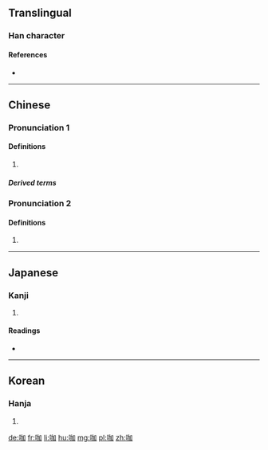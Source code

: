 ==Translingual==

===Han character===
{{Han char|rn=30|rad=口|as=05|sn=8|four=6600<sub>0</sub>|canj=口大尸口 (RKSR)|ids=⿰[[口]][[加]]}}

====References====
* {{Han ref|kx=0185.211|dkj=03523|hdz=10610.060|uh=5496|ud=21654|bh=A940|bd=43328}}

----

==Chinese==
{{zh-forms}}

===Pronunciation 1===
{{zh-pron
|m=kā
|c=gaa3
|h=pfs=kâ
|md=
|mn=ka
|w=1ka
|oc=
|cat=n
}}

====Definitions====
{{zh-hanzi}}

# {{only used in|咖啡|lang=zh}}

=====Derived terms=====
{{der5
| {{zh-l|咖啡}}
| {{zh-l|咖啡鹼}}
| {{zh-l|咖啡色}}
| {{zh-l|咖啡廳}}
| {{zh-l|咖啡因}}
}}

===Pronunciation 2===
{{zh-pron
|m=gā
|c=gaa3
|mn=ka
|w=1ga
|oc=
|cat=n
}}

====Definitions====
{{zh-hanzi}}

# {{only used in|咖喱|lang=zh}}

----

==Japanese==

===Kanji===
{{ja-kanji|grade=|rs=口05}}

# {{defn|lang=ja|sort=口05}}

====Readings====
* {{ja-readings|on=[[か]] (ka)|kun=}}

----

==Korean==

===Hanja===
{{ko-hanja|hangeul=가|mr=ka}}

# {{defn|lang=ko|sort=口05}}

[[de:咖]]
[[fr:咖]]
[[li:咖]]
[[hu:咖]]
[[mg:咖]]
[[pl:咖]]
[[zh:咖]]
